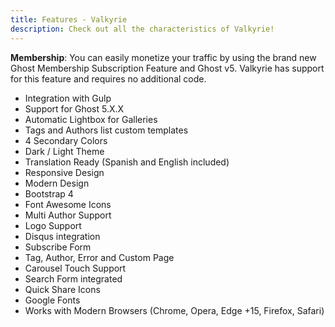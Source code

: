 ```yaml
---
title: Features - Valkyrie
description: Check out all the characteristics of Valkyrie!
---
```


**Membership**: You can easily monetize your traffic by using the brand new Ghost Membership Subscription Feature and Ghost v5. Valkyrie has support for this feature and requires no additional code.

- Integration with Gulp
- Support for Ghost 5.X.X
- Automatic Lightbox for Galleries
- Tags and Authors list custom templates
- 4 Secondary Colors
- Dark / Light Theme
- Translation Ready (Spanish and English included)
- Responsive Design
- Modern Design
- Bootstrap 4
- Font Awesome Icons
- Multi Author Support
- Logo Support
- Disqus integration
- Subscribe Form
- Tag, Author, Error and Custom Page
- Carousel Touch Support
- Search Form integrated
- Quick Share Icons
- Google Fonts
- Works with Modern Browsers (Chrome, Opera, Edge +15, Firefox, Safari)
